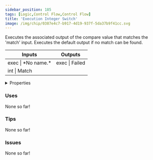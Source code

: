```yaml
---
sidebar_position: 185
tags: [Logic,Control Flow,Control Flow]
title: 'Execution Integer Switch'
image: /img/chip/0387e4c7-b917-4d19-937f-5da37b9f41cc.svg
---
```


Executes the associated output of the compare value that matches the 'match' input. Executes the default output if no match can be found.



<IChip uuid="0387e4c7-b917-4d19-937f-5da37b9f41cc"/>

<table><thead><tr><th>Inputs</th><th>Outputs</th></tr></thead><tbody><tr><td>exec | *No name.*</td><td>exec | Failed</td></tr><tr><td>int | Match</td><td /></tr></tbody></table>

<details>
  <summary>Properties</summary>
  <div>
    <div>
    <table>
      <tbody>
        <tr>
          <td>Is beta required?</td>
          <td>No</td>
        </tr>
        <tr>
          <td>Is chip a trolling risk?</td>
          <td>No</td>
        </tr>
        <tr>
          <td>Is chip a role assignment risk?</td>
          <td>No</td>
        </tr>
        <tr>
          <td>Chip UUID</td>
          <td>0387e4c7-b917-4d19-937f-5da37b9f41cc</td>
        </tr>
        <tr>
          <td>Room availability</td>
          <td>Available everywhere</td>
        </tr>
      </tbody>
    </table>
    </div>
  </div>
</details>

### Uses

None so far!

### Tips

None so far!

### Issues

None so far!